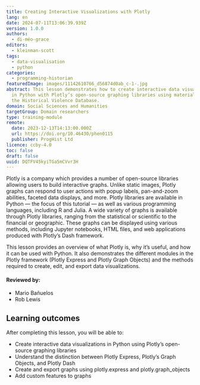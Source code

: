 ```yaml
---
title: Creating Interactive Visualizations with Plotly
lang: en
date: 2024-07-11T13:06:39.939Z
version: 1.0.0
authors:
  - di-méo-grace
editors:
  - kleinman-scott
tags:
  - data-visualisation
  - python
categories:
  - programming-historian
featuredImage: images/11142610766_d56874d0ab_c-1-.jpg
abstract: This lesson demonstrates how to create interactive data visualizations
  in Python with Plotly’s open-source graphing libraries using materials from
  the Historical Violence Database.
domain: Social Sciences and Humanities
targetGroup: Domain researchers
type: training-module
remote:
  date: 2023-12-13T14:13:00.000Z
  url: https://doi.org/10.46430/phen0115
  publisher: ProgHist Ltd
licence: ccby-4.0
toc: false
draft: false
uuid: DQTFV45kyiTGa5mCVvr3H
---
```

Plotly is a company which provides a number of open-source libraries allowing users to build interactive graphs. Unlike static images, Plotly graphs can respond to user actions with popup labels, pan-and-zoom abilities, faceted data displays, and more. Plotly libraries are available in Python — the focus of this tutorial — as well as various programming languages, including R and Julia. A wide variety of graphs is available through Plotly libraries, ranging from the statistical or scientific to the financial or geographic. These graphs can be displayed using various methods, including Jupyter notebooks, HTML files, and web applications produced with Plotly’s Dash framework.

This lesson provides an overview of what Plotly is, why it’s useful, and how it can be used with Python. It also demonstrates the different modules in the Plotly framework (Plotly Express and Plotly Graph Objects) and the methods required to create, edit, and export data visualizations. 

#### Reviewed by:
- Mario Bañuelos
- Rob Lewis

## Learning outcomes
After completing this lesson, you will be able to:
- Create interactive data visualizations in Python using Plotly’s open-source graphing libraries
- Understand the distinction between Plotly Express, Plotly’s Graph Objects, and Plotly Dash
- Create and export graphs using plotly.express and plotly.graph_objects
- Add custom features to graphs
